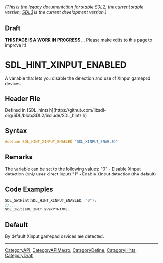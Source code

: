 ====== (This is the legacy documentation for stable SDL2, the current stable version; [https://wiki.libsdl.org/SDL3/ SDL3] is the current development version.) ======

== Draft ==

'''THIS PAGE IS A WORK IN PROGRESS''' ... Please make edits to this page to improve it!


<!-- #*^*^*^*^*See https://wiki.libsdl.org/SGEnumerations for details on editing this page*^*^*^*^* -->
= SDL_HINT_XINPUT_ENABLED =

A variable that lets you disable the detection and use of Xinput gamepad devices

== Header File ==

Defined in [SDL_hints.h](https://github.com/libsdl-org/SDL/blob/SDL2/include/SDL_hints.h)

== Syntax ==

<syntaxhighlight lang='c'>
#define SDL_HINT_XINPUT_ENABLED "SDL_XINPUT_ENABLED"</syntaxhighlight>

== Remarks ==

The variable can be set to the following values: "0" - Disable XInput
detection (only uses direct input) "1" - Enable XInput detection (the
default)

== Code Examples ==

<syntaxhighlight lang='c++'>
SDL_SetHint(SDL_HINT_XINPUT_ENABLED, "0");
//...
SDL_Init(SDL_INIT_EVERYTHING);
</syntaxhighlight>

== Default ==

By default Xinput gamepad devices are detected.

----
[[CategoryAPI]], [[CategoryAPIMacro]], [[CategoryDefine]], [[CategoryHints]], [[CategoryDraft]]
<!-- #See the Style Guide for instructions on editing the footer. -->


